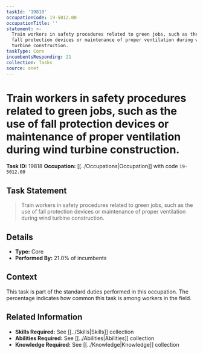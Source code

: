 ```yaml
---
taskId: '19818'
occupationCode: 19-5012.00
occupationTitle: ''
statement: >-
  Train workers in safety procedures related to green jobs, such as the use of
  fall protection devices or maintenance of proper ventilation during wind
  turbine construction.
taskType: Core
incumbentsResponding: 21
collection: Tasks
source: onet
---
```

# Train workers in safety procedures related to green jobs, such as the use of fall protection devices or maintenance of proper ventilation during wind turbine construction.

**Task ID:** 19818
**Occupation:** [[../Occupations|Occupation]] with code `19-5012.00`

## Task Statement

> Train workers in safety procedures related to green jobs, such as the use of fall protection devices or maintenance of proper ventilation during wind turbine construction.

## Details

- **Type:** Core
- **Performed By:** 21.0% of incumbents

## Context

This task is part of the standard duties performed in this occupation. The percentage indicates how common this task is among workers in the field.

## Related Information

- **Skills Required:** See [[../Skills|Skills]] collection
- **Abilities Required:** See [[../Abilities|Abilities]] collection
- **Knowledge Required:** See [[../Knowledge|Knowledge]] collection
